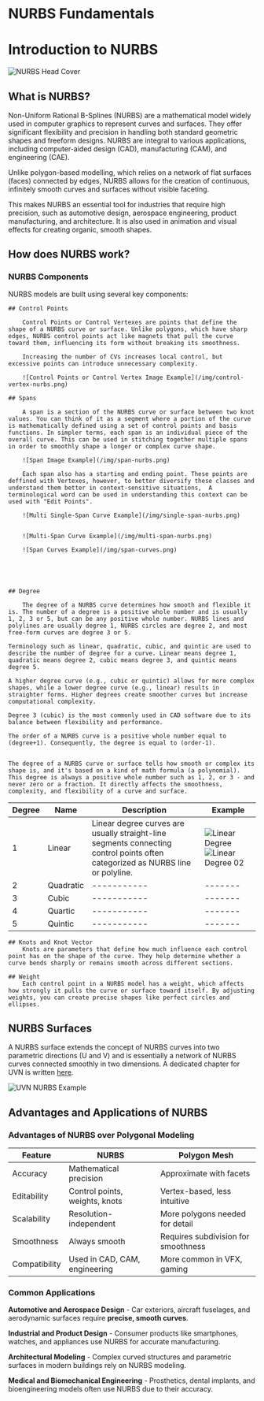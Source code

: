 # NURBS Fundamentals

# Introduction to NURBS

![NURBS Head Cover](/img/nurbs-cover.png)

## What is NURBS?

Non-Uniform Rational B-Splines (NURBS) are a mathematical model widely used in computer graphics to represent curves and surfaces. They offer significant flexibility and precision in handling both standard geometric shapes and freeform designs. NURBS are integral to various applications, including computer-aided design (CAD), manufacturing (CAM), and engineering (CAE).
   
Unlike polygon-based modelling, which relies on a network of flat surfaces (faces) connected by edges, NURBS allows for the creation of continuous, infinitely smooth curves and surfaces without visible faceting.

This makes NURBS an essential tool for industries that require high precision, such as automotive design, aerospace engineering, product manufacturing, and architecture. It is also used in animation and visual effects for creating organic, smooth shapes.

## How does NURBS work?

### NURBS Components

NURBS models are built using several key components:

    ## Control Points   
        
        Control Points or Control Vertexes are points that define the shape of a NURBS curve or surface. Unlike polygons, which have sharp edges, NURBS control points act like magnets that pull the curve toward them, influencing its form without breaking its smoothness.
	   
	    Increasing the number of CVs increases local control, but excessive points can introduce unnecessary complexity.

        ![Control Points or Control Vertex Image Example](/img/control-vertex-nurbs.png)

    ## Spans    

        A span is a section of the NURBS curve or surface between two knot values. You can think of it as a segment where a portion of the curve is mathematically defined using a set of control points and basis functions. In simpler terms, each span is an individual piece of the overall curve. This can be used in stitching together multiple spans in order to smoothly shape a longer or complex curve shape. 

        ![Span Image Example](/img/span-nurbs.png)

        Each span also has a starting and ending point. These points are deffined with Vertexes, however, to better diversify these classes and understand them better in context-sensitive situations,  A terminological word can be used in understanding this context can be used with "Edit Points". 

        ![Multi Single-Span Curve Example](/img/single-span-nurbs.png)


        ![Multi-Span Curve Example](/img/multi-span-nurbs.png)

        ![Span Curves Example](/img/span-curves.png)


        


    ## Degree  
        
        The degree of a NURBS curve determines how smooth and flexible it is. The number of a degree is a positive whole number and is usually 1, 2, 3 or 5, but can be any positive whole number. NURBS lines and polylines are usually degree 1, NURBS circles are degree 2, and most free-form curves are degree 3 or 5. 
     
    Terminology such as linear, quadratic, cubic, and quintic are used to describe the number of degree for a curve. Linear means degree 1, quadratic means degree 2, cubic means degree 3, and quintic means degree 5.
     
    A higher degree curve (e.g., cubic or quintic) allows for more complex shapes, while a lower degree curve (e.g., linear) results in straighter forms. Higher degrees create smoother curves but increase computational complexity. 
    
    Degree 3 (cubic) is the most commonly used in CAD software due to its balance between flexibility and performance.
     
    The order of a NURBS curve is a positive whole number equal to (degree+1). Consequently, the degree is equal to (order-1).


    The degree of a NURBS curve or surface tells how smooth or complex its shape is, and it's based on a kind of math formula (a polynomial). This degree is always a positive whole number such as 1, 2, or 3 - and never zero or a fraction. It directly affects the smoothness, complexity, and flexibility of a curve and surface.


| Degree | Name | Description | Example |
| ------ | ---- | ----------- | -------  |
| 1 | Linear | Linear degree curves are usually straight-line segments connecting control points often categorized as NURBS line or polyline. | ![Linear Degree](/img/linear-degree.png) ![Linear Degree 02](/img/linear-degree-2.png) |
| 2 | Quadratic |----------- | -------  |
| 3 | Cubic |----------- | -------  |
| 4 | Quartic |----------- | -------  |
| 5 | Quintic |----------- | -------  |



    ## Knots and Knot Vector    
        Knots are parameters that define how much influence each control point has on the shape of the curve. They help determine whether a curve bends sharply or remains smooth across different sections.

    ## Weight   
        Each control point in a NURBS model has a weight, which affects how strongly it pulls the curve or surface toward itself. By adjusting weights, you can create precise shapes like perfect circles and ellipses. 

## NURBS Surfaces

A NURBS surface extends the concept of NURBS curves into two parametric directions (U and V) and is essentially a network of NURBS curves connected smoothly in two dimensions. A dedicated chapter for UVN is written [here](/cad-essentials/uvn-coordinate-system).

![UVN NURBS Example](/img/uvn-nurbs.png)

## Advantages and Applications of NURBS

### Advantages of NURBS over Polygonal Modeling 

| Feature | NURBS | Polygon Mesh |
| ------- | ----- | ------------ |
| Accuracy | Mathematical precision | Approximate with facets |
| Editability | Control points, weights, knots | Vertex-based, less intuitive |
| Scalability | Resolution-independent | More polygons needed for detail |
| Smoothness | Always smooth | Requires subdivision for smoothness |
| Compatibility | Used in CAD, CAM, engineering | More common in VFX, gaming |

### Common Applications 

**Automotive and Aerospace Design** - Car exteriors, aircraft fuselages, and aerodynamic surfaces require **precise, smooth curves**.

**Industrial and Product Design** - Consumer products like smartphones, watches, and appliances use NURBS for accurate manufacturing.

**Architectural Modeling** - Complex curved structures and parametric surfaces in modern buildings rely on NURBS modeling. 

**Medical and Biomechanical Engineering** - Prosthetics, dental implants, and bioengineering models often use NURBS due to their accuracy. 
